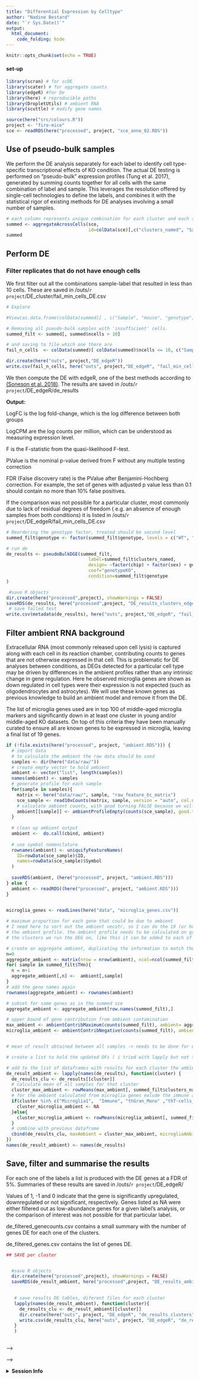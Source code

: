 ```yaml
---
title: "Differential Expression by Celltype"
author: "Nadine Bestard"
date: "`r Sys.Date()`"
output:
  html_document:
    code_folding: hide
---
```


```r
knitr::opts_chunk$set(echo = TRUE)
```

#### set-up
```r
library(scran) # for scDE
library(scater) # for aggregate counts
library(edgeR) #for De
library(here) # reproducible paths
library(DropletUtils) # ambient RNA
library(scuttle) # modify gene names
```

```r
source(here("src/colours.R"))
project <- "fire-mice"
sce <- readRDS(here("processed", project, "sce_anno_02.RDS"))
```


## Use of pseudo-bulk samples

We perform the DE analysis separately for each label to identify cell type-specific transcriptional effects of KO condition. The actual DE testing is performed on “pseudo-bulk” expression profiles (Tung et al. 2017), generated by summing counts together for all cells with the same combination of label and sample. This leverages the resolution offered by single-cell technologies to define the labels, and combines it with the statistical rigor of existing methods for DE analyses involving a small number of samples.

```r
# each column represents unique combination for each cluster and each sample replicate
summed <- aggregateAcrossCells(sce, 
                               id=colData(sce)[,c("clusters_named", "Sample")]) 
summed
```

## Perform DE

### Filter replicates that do not have enough cells

We first filter out all the combinations sample-label that resulted in less than 10
cells. These are saved in /outs/`r project`/DE_cluster/fail_min_cells_DE.csv

```r
# Explore

#View(as.data.frame(colData(summed)[ , c("Sample", "mouse", "genotype", "chip", "sex", "clusters_named", "ncells")]))

# Removing all pseudo-bulk samples with 'insufficient' cells.
summed_filt <- summed[, summed$ncells > 10]

# and saving to file which one there are
fail_n_cells  <- colData(summed)[ colData(summed)$ncells <= 10, c("Sample", "mouse", "genotype", "chip", "sex", "clusters_named", "ncells")]

dir.create(here("outs", project,"DE_edgeR"))
write.csv(fail_n_cells, here("outs", project,"DE_edgeR", "fail_min_cells_DE_clusters.csv"), row.names = FALSE)
```

We then compute the DE with edgeR, one of the best methods according to [(Soneson et al. 2018)](https://www.nature.com/articles/nmeth.4612). The results are saved in /outs/`r project`/DE_edgeR/de_results

**Output:**

LogFC is the log fold-change, which is the log difference between both groups

LogCPM are the log counts per million, which can be understood as measuring expression level.

F is the F-statistic from the quasi-likelihood F-test.

PValue is the nominal p-value derived from F without any multiple testing correction

FDR (False discovery rate) is the PValue after Benjamini-Hochberg correction.  For example, the set of genes with adjusted p value less than 0.1 should contain no more than 10% false positives.

If the comparison was not possible for a particular cluster, most commonly due to lack of residual degrees of freedom ( e.g. an absence of enough samples from both conditions) it is listed in /outs/`r project`/DE_edgeR/fail_min_cells_DE.csv

```r
# Reordering the genotype factor, treated should be second level
summed_filt$genotype <- factor(summed_filt$genotype, levels = c("WT", "KO"))

# run de
de_results <- pseudoBulkDGE(summed_filt, 
                               label=summed_filt$clusters_named,
                               design= ~factor(chip) + factor(sex) + genotype,
                               coef="genotypeKO",
                               condition=summed_filt$genotype 
)

 #save R objects
dir.create(here("processed",project), showWarnings = FALSE)
saveRDS(de_results, here("processed",project, "DE_results_clusters_edgeR.RDS"))
 # save failed test
write.csv(metadata(de_results), here("outs", project,"DE_edgeR", "fail_contrast_DE_clusters.csv"), row.names = FALSE)
```

## Filter ambient RNA background

Extracellular RNA (most commonly released upon cell lysis) is captured along with each cell in its reaction chamber, contributing counts to genes that are not otherwise expressed in that cell. This is problematic for DE analyses between conditions, as DEGs detected for a particular cell type may be driven by differences in the ambient profiles rather than any intrinsic change in gene regulation. Here he observed microglia genes are shown as down regulated in cell types were their expression is not expected (such as oligodendrocytes and astrocytes).
We will use these known genes as previous knowledge to build an ambient model and remove it from the DE. 

The list of microglia genes used are in top 100 of middle-aged microglia markers and significantly down in at least one cluster in young and/or middle-aged KO datasets. On top of this criteria they have been manually curated to ensure all are known genes to be expressed in microglia, leaving a final list of 19 genes.

```r
if (!file.exists(here("processed", project, "ambient.RDS"))) {
  # import data
  # to calculate the ambient the raw data should be used
  samples <- dir(here("data/raw/"))
  # create empty vector to hold ambient
  ambient <- vector("list", length(samples))
  names(ambient) <- samples
  # generate profile for each sample
  for(sample in samples){
    matrix <- here("data/raw/", sample, "raw_feature_bc_matrix")
    sce_sample <- read10xCounts(matrix, sample, version = "auto", col.names = TRUE)
    # calculate ambient counts, with good turning FALSE because we will use the counts for further estimations and round false because we already have integers. 
    ambient[[sample]] <- ambientProfileEmpty(counts(sce_sample), good.turing = FALSE, round = FALSE)
  }
  
  # clean up ambient output
  ambient <-  do.call(cbind, ambient)
  
  # use symbol nomenclature
  rownames(ambient) <- uniquifyFeatureNames(
    ID=rowData(sce_sample)$ID,
    names=rowData(sce_sample)$Symbol
  )
  
  saveRDS(ambient, (here("processed", project, "ambient.RDS")))
} else {
  ambient <- readRDS((here("processed", project, "ambient.RDS")))
}


microglia_genes <- readLines(here("data", "microglia_genes.csv"))
  
# maximum proportion for each gene that could be due to ambient
# I need here to sort out the ambient vecotr, so I can do the 19 (or howmany clusters I have) clusters at once, repeating n (often 12) times
# the ambient profile. the ambient profile needs to be calculated on groups of cells that are similar: We'll use 
# the clusters we run the DEG on, like this it can be added to each of these. It also needs to run per sample (obviously you don't calculate the ambient with another sample), but we can take for each gene the avareage of the proportion obtained in each sample. For this again we will need to sort out the fact I'm doing this for all clusters at once, as we only want to average for each cluster. 

# create an aggregate ambient, duplicating the information to match the format of the summed sce
n=0
aggregate_ambient <- matrix(nrow = nrow(ambient), ncol=ncol(summed_filt))
for( sample in summed_filt$THn){
  n = n+1
  aggregate_ambient[,n] <-  ambient[,sample]
}
# add the gene names again
rownames(aggregate_ambient) <- rownames(ambient)

# subset for same genes as in the summed sce
aggregate_ambient <- aggregate_ambient[row.names(summed_filt),]

# upper bound of gene contribution from ambient contamination
max_ambient <- ambientContribMaximum(counts(summed_filt), ambient= aggregate_ambient, mode = "proportion")
microglia_ambient <- ambientContribNegative(counts(summed_filt), ambient = aggregate_ambient, features =  microglia_genes, mode = "proportion")


# mean of result obtained between all samples -> needs to be done for each cluster

# create a list to hold the updated DFs ( i tried with lapply but not there yet)

# add to the list of dataframes with results for each cluster the ambient info
de_result_ambient <- lapply(names(de_results), function(cluster) {
  de_results_clu <- de_results[[cluster]]
  # calculate mean of all samples for that cluster
  cluster_max_ambient <- rowMeans(max_ambient[, summed_filt$clusters_named == cluster], na.rm = TRUE)
  # for the ambient calculated from microglia genes exlude the immune and microglia clusters
  if(cluster %in% c("Microglia1",  "Immune", "thGran_Mono" ,"thT-cells_N-cells", "thDCs-Mono")){
    cluster_microglia_ambient <- NA
  }else{
    cluster_microglia_ambient <- rowMeans(microglia_ambient[, summed_filt$clusters_named == cluster], na.rm = TRUE)
  }
  # combine with previous dataframe
  cbind(de_results_clu, maxAmbient = cluster_max_ambient, microgliaAmbient = cluster_microglia_ambient, minAmbient = pmin(cluster_max_ambient, cluster_microglia_ambient, na.rm = T))
})
names(de_result_ambient) <- names(de_results)
```

## Save, filter and summarise the results

For each one of the labels a list is produced with the DE genes at a FDR of 5%. Summaries of these results are saved in /outs/`r project`/DE_edgeR/ 

Values of 1, -1 and 0 indicate that the gene is significantly upregulated, downregulated or not significant, respectively.
Genes listed as NA were either filtered out as low-abundance genes for a given label’s analysis, or the comparison of interest was not possible for that particular label.

de_filtered_genecounts.csv contains a small summary with the number of genes DE for each one of the clusters. 

de_filtered_genes.csv contains the list of genes DE. 

```r
## SAVE per cluster 


  #save R objects
  dir.create(here("processed",project), showWarnings = FALSE)
  saveRDS(de_result_ambient, here("processed",project, "DE_results_ambient_edgeR_clusters.RDS"))

  
   # save results DE tables, diferent files for each cluster
   lapply(names(de_result_ambient), function(cluster){
     de_results_clu <- de_result_ambient[[cluster]]
     dir.create(here("outs", project, "DE_edgeR", "de_results_clusters"), showWarnings = FALSE)
     write.csv(de_results_clu, here("outs", project, "DE_edgeR", "de_results_clusters", paste0("de_results_", cluster, ".csv")), quote = FALSE)
   }
   )
            

```


<!-- ```{r filter-de, eval=FALSE} -->
<!-- ## FILTER and SUMMARISE -->

<!--   is_de <- decideTestsPerLabel(de_results, threshold=0.05) -->
<!--   summary_de <- summarizeTestsPerLabel(is_de) -->

<!--   # virtually 0 or NA we do not care, we want only + or - -->
<!--   is_de_0 <- is_de -->
<!--   is_de_0[is.na(is_de_0)]<- 0 -->
<!--   # but filter the original object to get them back -->
<!--   is_de_flt <- is_de[(rowSums(abs(is_de_0)) != 0), ] -->

<!--   write.csv(summary_de, here("outs", project,"DE_edgeR",  "de_filtered_genecounts.csv")) -->
<!--   write.csv(is_de_flt, here("outs", project, "DE_edgeR", "de_filtered_genes.csv" )) -->


<!-- ``` -->


<!-- <!-- ## Plot the results --> -->

<!-- <!-- Saved in /outs/`r project`/DE_edgeR/de_filtered_plots --> -->


<!-- ```{r plot, eval=FALSE} -->
<!-- for(gnt in c("KO", "HET", "KOvsHET")){ -->
<!--   # read the filtered table -->
<!--   is_de_flt <-  read.csv(here("outs", project, "DE_edgeR", paste0( "de_", gnt, "_filtered_genes.csv" )) -->

<!--                          # plots -->
<!--                          dir.create(here("outs", project, "DE_edgeR", "plots", paste0( "de_", gnt, "_filtered_plots"))) -->
<!--                          is_de_genes <- rownames(is_de_flt) -->
<!--                          for( gene in is_de_genes){ -->
<!--                            pdf(file = here("outs", project, "DE_edgeR", "plots", paste0( "de_", gnt, "_filtered_plots"), paste0(gene, ".pdf"))) -->
<!--                            plot <- plotExpression(logNormCounts(sce), -->
<!--                                                   features=gene, -->
<!--                                                   x="genotype", colour_by="genotype", -->
<!--                                                   other_fields="clusters_named") + -->
<!--                              facet_wrap(~clusters_named) + -->
<!--                              scale_color_manual(values = col_wt_het_ko) + -->
<!--                              ggtitle(gene) -->
<!--                            print(plot) -->
<!--                            dev.off() -->
<!--                          } -->

<!-- } -->
<!-- ``` -->

<details>
<summary>**Session Info**</summary>

```r
sessionInfo()
```

</details>


